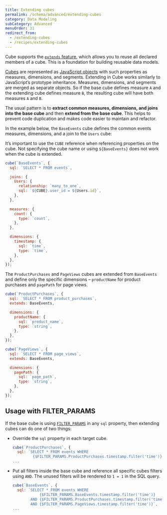 ```yaml
---
title: Extending cubes
permalink: /schema/advanced/extending-cubes
category: Data Modeling
subCategory: Advanced
menuOrder: 31
redirect_from:
  - /extending-cubes
  - /recipes/extending-cubes
---
```


Cube supports the [`extends` feature][ref-schema-ref-cube-extends], which allows
you to reuse all declared members of a cube. This is a foundation for building
reusable data models.

[Cubes][ref-schema-concepts-cubes] are represented as [JavaScript
objects][mdn-js-objects] with such properties as measures, dimensions, and
segments. Extending in Cube works similarly to JavaScript’s prototype
inheritance. Measures, dimensions, and segments are merged as separate objects.
So if the base cube defines measure `A` and the extending cube defines measure
`B`, the resulting cube will have both measures `A` and `B`.

The usual pattern is to **extract common measures, dimensions, and joins into
the base cube** and then **extend from the base cube**. This helps to prevent
code duplication and makes code easier to maintain and refactor.

In the example below, the `BaseEvents` cube defines the common events measures,
dimensions, and a join to the `Users` cube:

<InfoBox>

It’s important to use the `CUBE` reference when referencing properties on the
cube. Not specifying the cube name or using `${BaseEvents}` does not work when
the cube is extended.

</InfoBox>

```javascript
cube(`BaseEvents`, {
  sql: `SELECT * FROM events`,

  joins: {
    Users: {
      relationship: `many_to_one`,
      sql: `${CUBE}.user_id = ${Users.id}`,
    },
  },

  measures: {
    count: {
      type: `count`,
    },
  },

  dimensions: {
    timestamp: {
      sql: `time`,
      type: `time`,
    },
  },
});
```

The `ProductPurchases` and `PageViews` cubes are extended from `BaseEvents` and
define only the specific dimensions – `productName` for product purchases and
`pagePath` for page views.

```javascript
cube(`ProductPurchases`, {
  sql: `SELECT * FROM product_purchases`,
  extends: BaseEvents,

  dimensions: {
    productName: {
      sql: `product_name`,
      type: `string`,
    },
  },
});

cube(`PageViews`, {
  sql: `SELECT * FROM page_views`,
  extends: BaseEvents,

  dimensions: {
    pagePath: {
      sql: `page_path`,
      type: `string`,
    },
  },
});
```

## Usage with FILTER_PARAMS

If the base cube is using [`FILTER_PARAMS`][ref-schema-ref-cube-filter-params]
in any `sql` property, then extending cubes can do one of two things:

- Override the `sql` property in each target cube.

  ```javascript
  cube(`ProductPurchases`, {
    sql: `SELECT * FROM events WHERE
           {$FILTER_PARAMS.ProductPurchases.timestamp.filter('time')}`,
  ...
  ```

- Put all filters inside the base cube and reference all specific cubes filters
  using `AND`. The unused filters will be rendered to `1 = 1` in the SQL query.
  ```javascript
  cube(`BaseEvents`, {
    sql: `SELECT * FROM events WHERE
              {$FILTER_PARAMS.BaseEvents.timestamp.filter('time')}
          AND {$FILTER_PARAMS.ProductPurchases.timestamp.filter('time')}
          AND {$FILTER_PARAMS.PageViews.timestamp.filter('time')}`,
  ...
  ```

[mdn-js-objects]:
  https://developer.mozilla.org/en-US/docs/Web/JavaScript/Reference/Global_Objects/Object
[ref-schema-concepts-cubes]: /schema/fundamentals/concepts#cubes
[ref-schema-ref-cube-extends]: /schema/reference/cube#extends
[ref-schema-ref-cube-filter-params]: /schema/reference/cube#filter-params
